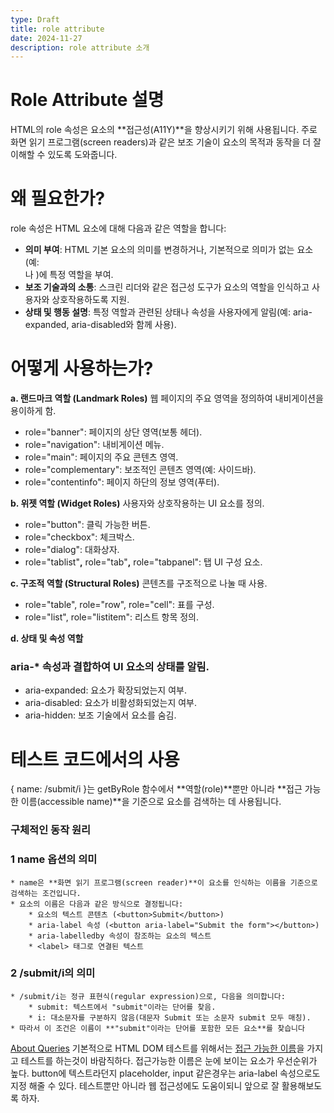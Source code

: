 ```yaml
---
type: Draft
title: role attribute
date: 2024-11-27
description: role attribute 소개
---
```


# Role Attribute 설명

HTML의 role 속성은 요소의 **접근성(A11Y)**을 향상시키기 위해 사용됩니다. 주로 화면 읽기 프로그램(screen readers)과 같은 보조 기술이 요소의 목적과 동작을 더 잘 이해할 수 있도록 도와줍니다.

# 왜 필요한가?

role 속성은 HTML 요소에 대해 다음과 같은 역할을 합니다:

- **의미 부여**: HTML 기본 요소의 의미를 변경하거나, 기본적으로 의미가 없는 요소(예: <div>나 <span>)에 특정 역할을 부여.
- **보조 기술과의 소통**: 스크린 리더와 같은 접근성 도구가 요소의 역할을 인식하고 사용자와 상호작용하도록 지원.
- **상태 및 행동 설명**: 특정 역할과 관련된 상태나 속성을 사용자에게 알림(예: aria-expanded, aria-disabled와 함께 사용).

# 어떻게 사용하는가?

**a. 랜드마크 역할 (Landmark Roles)**
웹 페이지의 주요 영역을 정의하여 내비게이션을 용이하게 함.

- role="banner": 페이지의 상단 영역(보통 헤더).
- role="navigation": 내비게이션 메뉴.
- role="main": 페이지의 주요 콘텐츠 영역.
- role="complementary": 보조적인 콘텐츠 영역(예: 사이드바).
- role="contentinfo": 페이지 하단의 정보 영역(푸터).

**b. 위젯 역할 (Widget Roles)**
사용자와 상호작용하는 UI 요소를 정의.

- role="button": 클릭 가능한 버튼.
- role="checkbox": 체크박스.
- role="dialog": 대화상자.
- role="tablist"**,** role="tab"**,** role="tabpanel": 탭 UI 구성 요소.

**c. 구조적 역할 (Structural Roles)**
콘텐츠를 구조적으로 나눌 때 사용.

- role="table", role="row", role="cell": 표를 구성.
- role="list", role="listitem": 리스트 항목 정의.

**d. 상태 및 속성 역할**

### aria-\* 속성과 결합하여 UI 요소의 상태를 알림.

- aria-expanded: 요소가 확장되었는지 여부.
- aria-disabled: 요소가 비활성화되었는지 여부.
- aria-hidden: 보조 기술에서 요소를 숨김.

# 테스트 코드에서의 사용

{ name: /submit/i }는 getByRole 함수에서 **역할(role)**뿐만 아니라 **접근 가능한 이름(accessible name)**을 기준으로 요소를 검색하는 데 사용됩니다.

### 구체적인 동작 원리

### 1 name **옵션의 의미**

    * name은 **화면 읽기 프로그램(screen reader)**이 요소를 인식하는 이름을 기준으로 검색하는 조건입니다.
    * 요소의 이름은 다음과 같은 방식으로 결정됩니다:
    	* 요소의 텍스트 콘텐츠 (<button>Submit</button>)
    	* aria-label 속성 (<button aria-label="Submit the form"></button>)
    	* aria-labelledby 속성이 참조하는 요소의 텍스트
    	* <label> 태그로 연결된 텍스트

### 2 /submit/i**의 의미**

    * /submit/i는 정규 표현식(regular expression)으로, 다음을 의미합니다:
    	* submit: 텍스트에서 "submit"이라는 단어를 찾음.
    	* i: 대소문자를 구분하지 않음(대문자 Submit 또는 소문자 submit 모두 매칭).
    * 따라서 이 조건은 이름이 **"submit"이라는 단어를 포함한 모든 요소**를 찾습니다

[About Queries](https://testing-library.com/docs/queries/about#priority)
기본적으로 HTML DOM 테스트를 위해서는 [접근 가능한 이름](https://developer.mozilla.org/ko/docs/Glossary/Accessible_name)을 가지고 테스트를 하는것이 바람직하다. 접근가능한 이름은 눈에 보이는 요소가 우선순위가 높다. button에 텍스트라던지 placeholder, input 같은경우는 aria-label 속성으로도 지정 해줄 수 있다. 테스트뿐만 아니라 웹 접근성에도 도움이되니 앞으로 잘 활용해보도록 하자.
